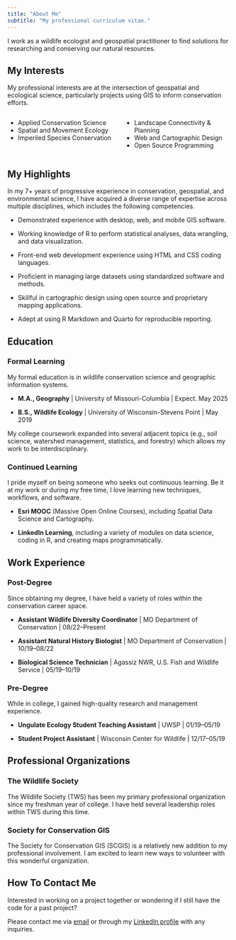 ---
title: "About Me"
subtitle: "My professional curriculum vitae."
---

I work as a wildlife ecologist and geospatial practitioner to find solutions for researching and conserving our natural resources.

## My Interests

My professional interests are at the intersection of geospatial and ecological science, particularly projects using GIS to inform conservation efforts.

:::: {.columns}

::: {.column width="50%"}

- Applied Conservation Science
- Spatial and Movement Ecology
- Imperiled Species Conservation

:::

::: {.column width="50%"}

- Landscape Connectivity & Planning
- Web and Cartographic Design
- Open Source Programming

:::

::::

## My Highlights

In my 7+ years of progressive experience in conservation, geospatial, and environmental science, I have acquired a diverse range of expertise across multiple disciplines, which includes the following competencies.

- Demonstrated experience with desktop, web, and mobile GIS software.

- Working knowledge of R to perform statistical analyses, data wrangling, and data visualization.

- Front-end web development experience using HTML and CSS coding languages.

- Proficient in managing large datasets using standardized software and methods.

- Skillful in cartographic design using open source and proprietary mapping applications.

- Adept at using R Markdown and Quarto for reproducible reporting.



## Education

### Formal Learning

My formal education is in wildlife conservation science and geographic information systems.

- **M.A., Geography** | University of Missouri-Columbia | Expect. May 2025

- **B.S., Wildlife Ecology** | University of Wisconsin-Stevens Point | May 2019

My college coursework expanded into several adjacent topics (e.g., soil science, watershed management, statistics, and forestry) which allows my work to be interdisciplinary.
 
### Continued Learning

I pride myself on being someone who seeks out continuous learning. Be it at my work or during my free time, I love learning new techniques, workflows, and software.

- **Esri MOOC** (Massive Open Online Courses), including Spatial Data Science and Cartography.

- **LinkedIn Learning**, including a variety of modules on data science, coding in R, and creating maps programmatically.

## Work Experience

### Post-Degree

Since obtaining my degree, I have held a variety of roles within the conservation career space.

- **Assistant Wildlife Diversity Coordinator** | MO Department of Conservation | 08/22--Present

- **Assistant Natural History Biologist** | MO Department of Conservation | 10/19--08/22

- **Biological Science Technician** | Agassiz NWR, U.S. Fish and Wildlife Service | 05/19--10/19

### Pre-Degree

While in college, I gained high-quality research and management experience.

- **Ungulate Ecology Student Teaching Assistant** | UWSP | 01/19--05/19

- **Student Project Assistant** | Wisconsin Center for Wildlife | 12/17--05/19

## Professional Organizations

### The Wildlife Society

The Wildlife Society (TWS) has been my primary professional organization since my freshman year of college. I have held several leadership roles within TWS during this time.

### Society for Conservation GIS

The Society for Conservation GIS (SCGIS) is a relatively new addition to my professional involvement. I am excited to learn new ways to volunteer with this wonderful organization.

## How To Contact Me

Interested in working on a project together or wondering if I still have the code for a past project?

Please contact me via [email](mailto:benjamin.tjepkes+websitecontact@gmail.com) or through my [LinkedIn profile](https://www.linkedin.com/in/benjamintjepkes/) with any inquiries.

